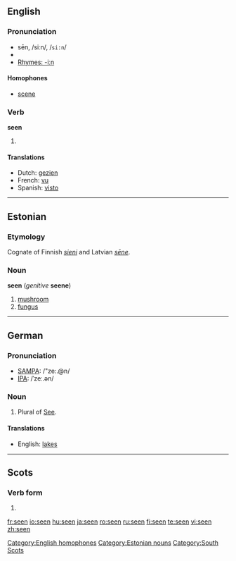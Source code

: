 {{see|sen}}
==English==

{{rank|heart|going|knew|206|seen|better|name|among}}

===Pronunciation===
* sēn, /siːn/, /<tt>si:n</tt>/
* {{audio|en-us-seen.ogg|Audio (US)}}
* [[Rhymes:English:-iːn|Rhymes: -iːn]]

====Homophones====
* [[scene]]

===Verb===
'''seen'''

# {{past participle of|[[see]]}}

====Translations====
* Dutch: [[gezien]]
* French: [[vu]]
* Spanish: [[visto]]

[[Category:English homophones]]

----

==Estonian==

===Etymology===
Cognate of Finnish ''[[sieni]]'' and Latvian ''[[sēne]]''.

===Noun===
'''seen''' (''genitive'' '''seene''')

# [[mushroom]]
# [[fungus]]

[[Category:Estonian nouns]]

----

==German==

===Pronunciation===
* [[w:SAMPA|SAMPA]]: /"ze:.@n/
* [[w:IPA|IPA]]: /ˈzeː.ən/

===Noun===
{{infl|de|noun}}

# Plural of [[See]].

====Translations====
* English: [[lakes]]

----

==Scots==

===Verb form===
{{infl|sco|verb form}}

# {{past participle of|[[sei]]}}

[[Category:South Scots]]

[[fr:seen]]
[[io:seen]]
[[hu:seen]]
[[ja:seen]]
[[ro:seen]]
[[ru:seen]]
[[fi:seen]]
[[te:seen]]
[[vi:seen]]
[[zh:seen]]